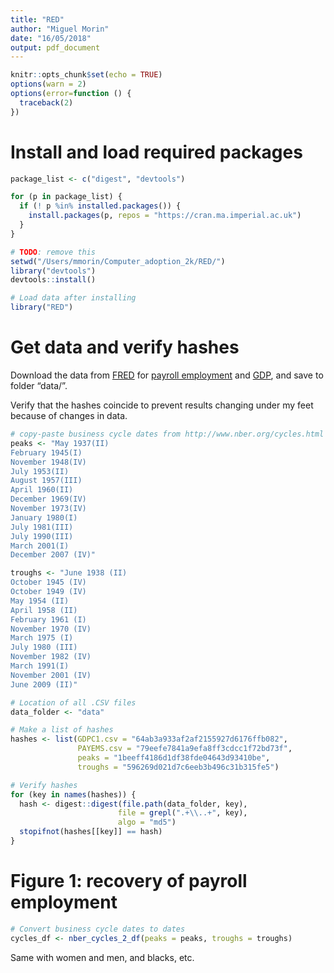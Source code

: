 ```yaml
---
title: "RED"
author: "Miguel Morin"
date: "16/05/2018"
output: pdf_document
---
```


```r
knitr::opts_chunk$set(echo = TRUE)
options(warn = 2)
options(error=function () {
  traceback(2)
})

```



# Install and load required packages
```r
package_list <- c("digest", "devtools")

for (p in package_list) {
  if (! p %in% installed.packages()) {
    install.packages(p, repos = "https://cran.ma.imperial.ac.uk")
  }
}

# TODO: remove this
setwd("/Users/mmorin/Computer_adoption_2k/RED/")
library("devtools")
devtools::install()

# Load data after installing
library("RED")

```

# Get data and verify hashes

Download the data from [FRED](https://fred.stlouisfed.org/) for [payroll employment](https://fred.stlouisfed.org/series/PAYEMS) and [GDP](https://fred.stlouisfed.org/series/GDPC1), and save to folder "data/".

Verify that the hashes coincide to prevent results changing under my feet because of changes in data.

```r

# copy-paste business cycle dates from http://www.nber.org/cycles.html :
peaks <- "May 1937(II)
February 1945(I)
November 1948(IV)
July 1953(II)
August 1957(III)
April 1960(II)
December 1969(IV)
November 1973(IV)
January 1980(I)
July 1981(III)
July 1990(III)
March 2001(I)
December 2007 (IV)"

troughs <- "June 1938 (II)
October 1945 (IV)
October 1949 (IV)
May 1954 (II)
April 1958 (II)
February 1961 (I)
November 1970 (IV)
March 1975 (I)
July 1980 (III)
November 1982 (IV)
March 1991(I)
November 2001 (IV)
June 2009 (II)"

# Location of all .CSV files
data_folder <- "data"

# Make a list of hashes
hashes <- list(GDPC1.csv = "64ab3a933af2af2155927d6176ffb082",
               PAYEMS.csv = "79eefe7841a9efa8ff3cdcc1f72bd73f",
               peaks = "1beeff4186d1df38fde04643d93410be",
               troughs = "596269d021d7c6eeb3b496c31b315fe5")

# Verify hashes
for (key in names(hashes)) {
  hash <- digest::digest(file.path(data_folder, key),
                        file = grepl(".+\\..+", key),
                        algo = "md5")
  stopifnot(hashes[[key]] == hash)
}
```


# Figure 1: recovery of payroll employment

```r
# Convert business cycle dates to dates
cycles_df <- nber_cycles_2_df(peaks = peaks, troughs = troughs)
```


Same with women and men, and blacks, etc.
